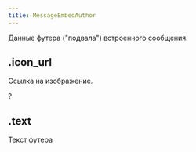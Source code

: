 ```yaml
---
title: MessageEmbedAuthor
---
```



Данные футера ("подвала") встроенного сообщения.

## .icon_url

Ссылка на изображение.

?<MdnRef dataType="String" />

## .text

Текст футера

<MdnRef dataType="String" />

